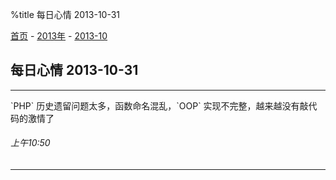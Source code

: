 %title 每日心情 2013-10-31

[[../../../index|首页]] - [[../index|2013年]] - [[index|2013-10]]
==每日心情 2013-10-31==
----
`PHP` 历史遗留问题太多，函数命名混乱，`OOP` 实现不完整，越来越没有敲代码的激情了
======上午10:50======
----
